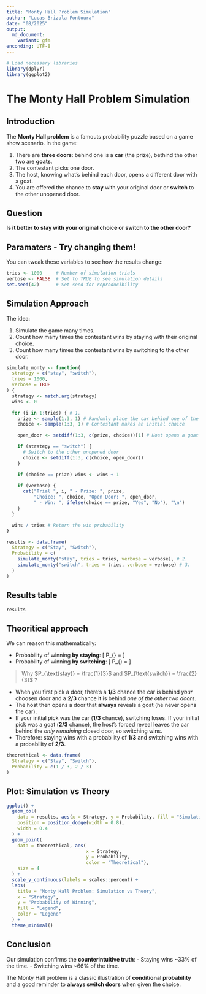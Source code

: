 ```yaml
---
title: "Monty Hall Problem Simulation"
author: "Lucas Brizola Fontoura"
date: "08/2025"
output: 
  md_document:
    variant: gfm
enconding: UTF-8
---
```


```r
# Load necessary libraries
library(dplyr)
library(ggplot2)
```

# The Monty Hall Problem Simulation

## Introduction

The **Monty Hall problem** is a famouts probability puzzle based on a game show scenario.
In the game:

1. There are **three doors**: behind one is a **car** (the prize), bethind the other two are **goats**.
2. The contestant picks one door.
3. The host, knowing what's behind each door, opens a different door with a goat.
4. You are offered the chance to **stay** with your original door or **switch** to the other unopened door.


## Question
**Is it better to stay with your original choice or switch to the other door?**

## Paramaters - Try changing them! 

You can tweak these variables to see how the results change:

```r
tries <- 1000     # Number of simulation trials
verbose <- FALSE  # Set to TRUE to see simulation details
set.seed(42)      # Set seed for reproducibility
```

## Simulation Approach
The idea:

1. Simulate the game many times.
2. Count how many times the contestant wins by staying with their original choice.
3. Count how many times the contestant wins by switching to the other door.

```r
simulate_monty <- function(
  strategy = c("stay", "switch"),
  tries = 1000,
  verbose = TRUE
) {
  strategy <- match.arg(strategy)
  wins <- 0

  for (i in 1:tries) { # 1.
    prize <- sample(1:3, 1) # Randomly place the car behind one of the doors
    choice <- sample(1:3, 1) # Contestant makes an initial choice

    open_door <- setdiff(1:3, c(prize, choice))[1] # Host opens a goat door

    if (strategy == "switch") {
      # Switch to the other unopened door
      choice <- setdiff(1:3, c(choice, open_door))
    }

    if (choice == prize) wins <- wins + 1

    if (verbose) {
      cat("Trial ", i, " - Prize: ", prize,
          "Choice: ", choice, "Open Door: ", open_door,
          " - Win: ", ifelse(choice == prize, "Yes", "No"), "\n")
    }
  }

  wins / tries # Return the win probability
}

results <- data.frame(
  Strategy = c("Stay", "Switch"),
  Probability = c(
    simulate_monty("stay", tries = tries, verbose = verbose), # 2.
    simulate_monty("switch", tries = tries, verbose = verbose) # 3.
  )
)
```

## Results table

```r
results
```

## Theoritical approach
We can reason this mathematically:

- Probability of winning **by staying**:
\[ P_{\text{stay}} = \frac{1}{3} \]
- Probability of winning **by switching**:
\[ P_{\text{switch}} = \frac{2}{3} \]

> Why $P_{\text{stay}} = \frac{1}{3}$ and $P_{\text{switch}} = \frac{2}{3}$ ?

- When you first pick a door, there's a **1/3** chance the car is behind *your* choosen door and a **2/3** chance it is behind *one of the other two doors*.
- The host then opens a door that **always** reveals a goat (he never opens the car).
- If your initial pick was the car (**1/3** chance), switching loses. If your initial pick was a goat (**2/3** chance), the host's forced reveal leaves the car behind the *only remaining* closed door, so switching wins.
- Therefore: staying wins with a probability of **1/3** and switching wins with a probability of **2/3**.

```r
theorethical <- data.frame(
  Strategy = c("Stay", "Switch"),
  Probability = c(1 / 3, 2 / 3)
)
```

## Plot: Simulation vs Theory
```r
ggplot() +
  geom_col(
    data = results, aes(x = Strategy, y = Probability, fill = "Simulation"),
    position = position_dodge(width = 0.8),
    width = 0.4
  ) +
  geom_point(
    data = theorethical, aes(
                             x = Strategy,
                             y = Probability,
                             color = "Theoretical"),
    size = 4
  ) +
  scale_y_continuous(labels = scales::percent) +
  labs(
    title = "Monty Hall Problem: Simulation vs Theory",
    x = "Strategy",
    y = "Probability of Winning",
    fill = "Legend",
    color = "Legend"
  ) +
  theme_minimal()
```


## Conclusion
Our simulation confirms the **counterintuitive truth**:
- Staying wins ~33% of the time.
- Switching wins ~66% of the time.

The Monty Hall problem is a classic illustration of **conditional probability** and a good reminder to **always switch doors** when given the choice.